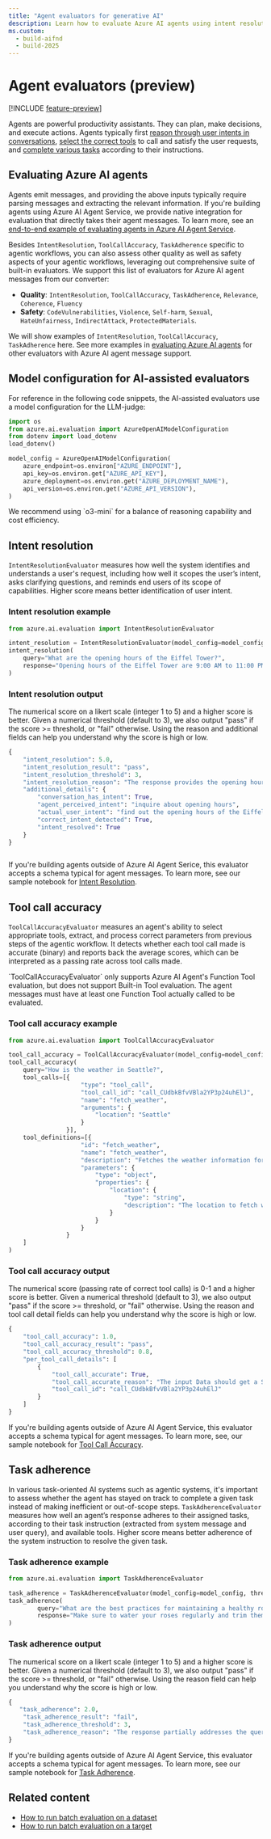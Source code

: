 ```yaml
---
title: "Agent evaluators for generative AI"
description: Learn how to evaluate Azure AI agents using intent resolution, tool call accuracy, and task adherence evaluators.
ms.custom:
  - build-aifnd
  - build-2025
---
```


# Agent evaluators (preview)

[!INCLUDE [feature-preview](../../includes/feature-preview)]

Agents are powerful productivity assistants. They can plan, make decisions, and execute actions. Agents typically first [reason through user intents in conversations](#intent-resolution), [select the correct tools](#tool-call-accuracy) to call and satisfy the user requests, and [complete various tasks](#task-adherence) according to their instructions.

## Evaluating Azure AI agents

Agents emit messages, and providing the above inputs typically require parsing messages and extracting the relevant information. If you're building agents using Azure AI Agent Service, we provide native integration for evaluation that directly takes their agent messages. To learn more, see an [end-to-end example of evaluating agents in Azure AI Agent Service](https://aka.ms/e2e-agent-eval-sample).

Besides `IntentResolution`, `ToolCallAccuracy`, `TaskAdherence` specific to agentic workflows, you can also assess other quality as well as safety aspects of your agentic workflows, leveraging out comprehensive suite of built-in evaluators. We support this list of evaluators for Azure AI agent messages from our converter: 
- **Quality**: `IntentResolution`, `ToolCallAccuracy`, `TaskAdherence`, `Relevance`, `Coherence`, `Fluency`
- **Safety**: `CodeVulnerabilities`, `Violence`, `Self-harm`, `Sexual`, `HateUnfairness`, `IndirectAttack`, `ProtectedMaterials`.

We will show examples of `IntentResolution`, `ToolCallAccuracy`, `TaskAdherence` here. See more examples in [evaluating Azure AI agents](../../how-to/develop/agent-evaluate-sdk.md#evaluate-azure-ai-agents) for other evaluators with Azure AI agent message support.

## Model configuration for AI-assisted evaluators

For reference in the following code snippets, the AI-assisted evaluators use a model configuration for the LLM-judge:

```python
import os
from azure.ai.evaluation import AzureOpenAIModelConfiguration
from dotenv import load_dotenv
load_dotenv()

model_config = AzureOpenAIModelConfiguration(
    azure_endpoint=os.environ["AZURE_ENDPOINT"],
    api_key=os.environ.get["AZURE_API_KEY"],
    azure_deployment=os.environ.get("AZURE_DEPLOYMENT_NAME"),
    api_version=os.environ.get("AZURE_API_VERSION"),
)
```

<Tip>
We recommend using `o3-mini` for a balance of reasoning capability and cost efficiency. 
</Tip>

## Intent resolution

`IntentResolutionEvaluator` measures how well the system identifies and understands a user's request, including how well it scopes the user’s intent, asks clarifying questions, and reminds end users of its scope of capabilities. Higher score means better identification of user intent.

### Intent resolution example

```python
from azure.ai.evaluation import IntentResolutionEvaluator

intent_resolution = IntentResolutionEvaluator(model_config=model_config, threshold=3)
intent_resolution(
    query="What are the opening hours of the Eiffel Tower?",
    response="Opening hours of the Eiffel Tower are 9:00 AM to 11:00 PM."
)

```

### Intent resolution output

The numerical score on a likert scale (integer 1 to 5) and a higher score is better. Given a numerical threshold (default to 3), we also output "pass" if the score >= threshold, or "fail" otherwise. Using the reason and additional fields can help you understand why the score is high or low.

```python
{
    "intent_resolution": 5.0,
    "intent_resolution_result": "pass",
    "intent_resolution_threshold": 3,
    "intent_resolution_reason": "The response provides the opening hours of the Eiffel Tower clearly and accurately, directly addressing the user's query. It includes specific times, which fully resolves the user's request for information about the opening hours.",
    "additional_details": {
        "conversation_has_intent": True,
        "agent_perceived_intent": "inquire about opening hours",
        "actual_user_intent": "find out the opening hours of the Eiffel Tower",
        "correct_intent_detected": True,
        "intent_resolved": True
    }
}



```

If you're building agents outside of Azure AI Agent Serice, this evaluator accepts a schema typical for agent messages. To learn more, see our sample notebook for [Intent Resolution](https://aka.ms/intentresolution-sample).

## Tool call accuracy

`ToolCallAccuracyEvaluator` measures an agent's ability to select appropriate tools, extract, and process correct parameters from previous steps of the agentic workflow. It detects whether each tool call made is accurate (binary) and reports back the average scores, which can be interpreted as a passing rate across tool calls made.

<Note>
`ToolCallAccuracyEvaluator` only supports Azure AI Agent's Function Tool evaluation, but does not support Built-in Tool evaluation. The agent messages must have at least one Function Tool actually called to be evaluated.    
</Note>

### Tool call accuracy example

```python
from azure.ai.evaluation import ToolCallAccuracyEvaluator

tool_call_accuracy = ToolCallAccuracyEvaluator(model_config=model_config, threshold=3)
tool_call_accuracy(
    query="How is the weather in Seattle?",
    tool_calls=[{
                    "type": "tool_call",
                    "tool_call_id": "call_CUdbkBfvVBla2YP3p24uhElJ",
                    "name": "fetch_weather",
                    "arguments": {
                        "location": "Seattle"
                    }
                }],
    tool_definitions=[{
                    "id": "fetch_weather",
                    "name": "fetch_weather",
                    "description": "Fetches the weather information for the specified location.",
                    "parameters": {
                        "type": "object",
                        "properties": {
                            "location": {
                                "type": "string",
                                "description": "The location to fetch weather for."
                            }
                        }
                    }
                }
    ]
)

```

### Tool call accuracy output

The numerical score (passing rate of correct tool calls) is 0-1 and a higher score is better. Given a numerical threshold (default to 3), we also output "pass" if the score >= threshold, or "fail" otherwise. Using the reason and tool call detail fields can help you understand why the score is high or low.

```python
{
    "tool_call_accuracy": 1.0,
    "tool_call_accuracy_result": "pass",
    "tool_call_accuracy_threshold": 0.8,
    "per_tool_call_details": [
        {
            "tool_call_accurate": True,
            "tool_call_accurate_reason": "The input Data should get a Score of 1 because the TOOL CALL is directly relevant to the user's question about the weather in Seattle, includes appropriate parameters that match the TOOL DEFINITION, and the parameter values are correct and relevant to the user's query.",
            "tool_call_id": "call_CUdbkBfvVBla2YP3p24uhElJ"
        }
    ]
}
```

If you're building agents outside of Azure AI Agent Service, this evaluator accepts a schema typical for agent messages. To learn more, see, our sample notebook for [Tool Call Accuracy](https://aka.ms/toolcallaccuracy-sample).

## Task adherence

In various task-oriented AI systems such as agentic systems, it's important to assess whether the agent has stayed on track to complete a given task instead of making inefficient or out-of-scope steps. `TaskAdherenceEvaluator` measures how well an agent’s response adheres to their assigned tasks, according to their task instruction (extracted from system message and user query), and available tools. Higher score means better adherence of the system instruction to resolve the given task.

### Task adherence example

```python
from azure.ai.evaluation import TaskAdherenceEvaluator

task_adherence = TaskAdherenceEvaluator(model_config=model_config, threshold=3)
task_adherence(
        query="What are the best practices for maintaining a healthy rose garden during the summer?",
        response="Make sure to water your roses regularly and trim them occasionally."                         
)
```

### Task adherence output

The numerical score on a likert scale (integer 1 to 5) and a higher score is better. Given a numerical threshold (default to 3), we also output "pass" if the score >= threshold, or "fail" otherwise. Using the reason field can help you understand why the score is high or low.

```python
{
   "task_adherence": 2.0,
    "task_adherence_result": "fail",
    "task_adherence_threshold": 3,
    "task_adherence_reason": "The response partially addresses the query by mentioning relevant practices but lacks critical details and depth, making it insufficient for a comprehensive understanding of maintaining a rose garden in summer."
}
```

If you're building agents outside of Azure AI Agent Service, this evaluator accepts a schema typical for agent messages. To learn more, see our sample notebook for [Task Adherence](https://aka.ms/taskadherence-sample).

## Related content

- [How to run batch evaluation on a dataset](../../how-to/develop/evaluate-sdk.md#local-evaluation-on-test-datasets-using-evaluate)  
- [How to run batch evaluation on a target](../../how-to/develop/evaluate-sdk.md#local-evaluation-on-a-target)
